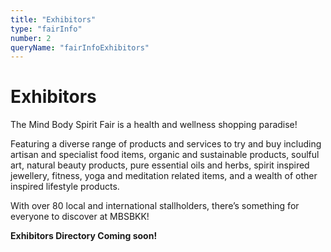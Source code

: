 ```yaml
---
title: "Exhibitors"
type: "fairInfo"
number: 2
queryName: "fairInfoExhibitors"
---
```



# Exhibitors

The Mind Body Spirit Fair is a health and wellness shopping paradise!

Featuring a diverse range of products and services to try and buy including artisan and specialist food items, organic and sustainable products, soulful art, natural beauty products, pure essential oils and herbs, spirit inspired jewellery, fitness, yoga and meditation related items, and a wealth of other inspired lifestyle products.

With over 80 local and international stallholders, there’s something for everyone to discover at MBSBKK!

**Exhibitors Directory Coming soon!**

<VendorDirectory />
